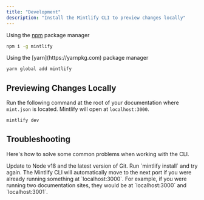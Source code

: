 ```yaml
---
title: "Development"
description: "Install the Mintlify CLI to preview changes locally"
---
```


<Tabs>
  <Tab title="npm">

  Using the [npm](https://www.npmjs.com) package manager

  ```bash
  npm i -g mintlify
  ```
  </Tab>
  <Tab title="yarn">
  Using the [yarn](https://yarnpkg.com) package manager

  ```bash
  yarn global add mintlify
  ```
  </Tab>
</Tabs>

## Previewing Changes Locally

Run the following command at the root of your documentation where `mint.json` is located. Mintlify will open at `localhost:3000`.

```bash Terminal
mintlify dev
```

## Troubleshooting

Here's how to solve some common problems when working with the CLI.

<AccordionGroup>
  <Accordion title="Mintlify is not loading">
    Update to Node v18 and the latest version of Git.
  </Accordion>
  <Accordion
    title="Mintlify is not loading after updating Node and Git"
  >
    Run `mintlify install` and try again.
  </Accordion>
  <Accordion
    title="Port 3000 is already taken"
  >
    The Mintlify CLI will automatically move to the next port if you were already running something at `localhost:3000`. For example, if you were running two documentation sites, they would be at `localhost:3000` and `localhost:3001`.
  </Accordion>
</AccordionGroup>
